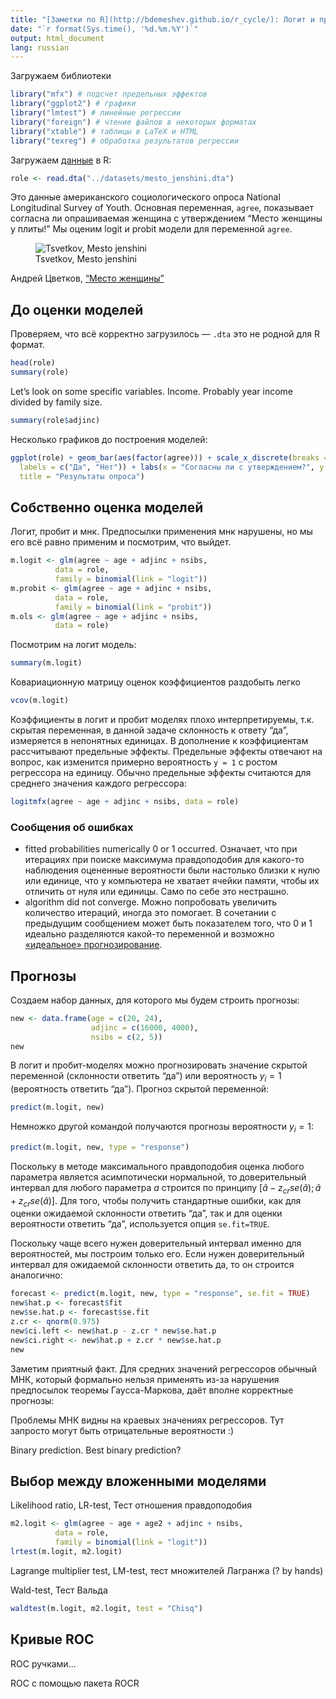 ```yaml
---
title: "[Заметки по R](http://bdemeshev.github.io/r_cycle/): Логит и пробит модели"
date: "`r format(Sys.time(), '%d.%m.%Y')`"
output: html_document
lang: russian
---
```


Загружаем библиотеки
```r
library("mfx") # подсчет предельных эффектов
library("ggplot2") # графики
library("lmtest") # линейные регрессии 
library("foreign") # чтение файлов в некоторых форматах 
library("xtable") # таблицы в LaTeX и HTML
library("texreg") # обработка результатов регрессии
```

Загружаем [данные](https://github.com/bdemeshev/em301/raw/master/datasets/mesto_jenshini.dta) в R:
```r
role <- read.dta("../datasets/mesto_jenshini.dta")
```

Это данные американского социологического опроса National Longitudinal Survey of Youth. Основная переменная, `agree`, показывает согласна ли опрашиваемая женщина с утверждением "Место женщины у плиты!" Мы оценим logit и probit модели для переменной `agree`.

![Tsvetkov, Mesto jenshini](03_plita.gif)

Андрей Цветков, ["Место женщины"](http://ccra.ru/Plk)

## До оценки моделей

Проверяем, что всё корректно загрузилось --- `.dta` это не родной для R формат. 
```r
head(role)
summary(role)
```

Let's look on some specific variables. Income. Probably year income divided by family size.
```r
summary(role$adjinc)
```

Несколько графиков до построения моделей:
```r
ggplot(role) + geom_bar(aes(factor(agree))) + scale_x_discrete(breaks = c("1", "0"), 
  labels = c("Да", "Нет")) + labs(x = "Согласны ли с утверждением?", y = "Количество женщин", 
  title = "Результаты опроса")
```

## Собственно оценка моделей

Логит, пробит и мнк. Предпосылки применения мнк нарушены, но мы его всё равно применим и посмотрим, что выйдет.
```r
m.logit <- glm(agree ~ age + adjinc + nsibs,
          data = role,
          family = binomial(link = "logit"))
m.probit <- glm(agree ~ age + adjinc + nsibs,
          data = role,
          family = binomial(link = "probit"))
m.ols <- glm(agree ~ age + adjinc + nsibs,
          data = role)
```

Посмотрим на логит модель:
```r
summary(m.logit)
```

Ковариационную матрицу оценок коэффициентов раздобыть легко
```r
vcov(m.logit)
```


Коэффициенты в логит и пробит моделях плохо интерпретируемы, т.к. скрытая переменная, в данной задаче  склонность к ответу "да", измеряется в непонятных единицах. В дополнение к коэффициентам рассчитывают предельные эффекты. Предельные эффекты отвечают на вопрос, как изменится примерно вероятность `y = 1` с ростом регрессора на единицу. Обычно предельные эффекты считаются для среднего значения каждого регрессора:
```r
logitmfx(agree ~ age + adjinc + nsibs, data = role)
```

### Сообщения об ошибках

* fitted probabilities numerically 0 or 1 occurred. Означает, что при итерациях при поиске максимума правдоподобия для какого-то наблюдения оцененные вероятности были настолько близки к нулю или единице, что у компьютера не хватает ячейки памяти, чтобы их отличить от нуля или единицы. Само по себе это нестрашно.
* algorithm did not converge. Можно попробовать увеличить количество итераций, иногда это помогает. В сочетании с предыдущим сообщением может быть показателем того, что 0 и 1 идеально разделяются какой-то переменной и возможно [«идеальное» прогнозирование](http://stats.stackexchange.com/questions/45803).


## Прогнозы

Создаем набор данных, для которого мы будем строить прогнозы:
```r
new <- data.frame(age = c(20, 24),
                  adjinc = c(16000, 4000),
                  nsibs = c(2, 5))
new
```

В логит и пробит-моделях можно прогнозировать значение скрытой переменной (склонности ответить "да") или вероятность $y_i=1$ (вероятность ответить "да"). Прогноз скрытой переменной:
```r
predict(m.logit, new)
```

Немножко другой командой получаются прогнозы вероятности $y_i=1$:
```r
predict(m.logit, new, type = "response")
```

Поскольку в методе максимального правдоподобия оценка любого параметра является асимпотически нормальной, то доверительный интервал для любого параметра $a$ строится по принципу $[\hat{a}-z_{cr}se(\hat{a});\hat{a}+z_{cr}se(\hat{a})]$. Для того, чтобы получить стандартные ошибки, как для оценки ожидаемой склонности ответить "да", так и для оценки вероятности ответить "да", используется опция `se.fit=TRUE`.

Поскольку чаще всего нужен доверительный интервал именно для вероятностей, мы построим только его. Если нужен доверительный интервал для ожидаемой склонности ответить да, то он строится аналогично:

```r
forecast <- predict(m.logit, new, type = "response", se.fit = TRUE)
new$hat.p <- forecast$fit
new$se.hat.p <- forecast$se.fit
z.cr <- qnorm(0.975)
new$ci.left <- new$hat.p - z.cr * new$se.hat.p
new$ci.right <- new$hat.p + z.cr * new$se.hat.p
new
```


Заметим приятный факт. Для средних значений регрессоров обычный МНК, который формально нельзя применять из-за нарушения предпосылок теоремы Гаусса-Маркова, даёт вполне корректные прогнозы:


Проблемы МНК видны на краевых значениях регрессоров. Тут запросто могут быть отрицательные вероятности :)



Binary prediction. Best binary prediction?


## Выбор между вложенными моделями

Likelihood ratio, LR-test, Тест отношения правдоподобия
```r
m2.logit <- glm(agree ~ age + age2 + adjinc + nsibs,
          data = role,
          family = binomial(link = "logit"))
lrtest(m.logit, m2.logit)
```

Lagrange multiplier test, LM-test, тест множителей Лагранжа (? by hands)

Wald-test, Тест Вальда
```r
waldtest(m.logit, m2.logit, test = "Chisq")
```






## Кривые ROC




ROC ручками...





ROC с помощью пакета ROCR



